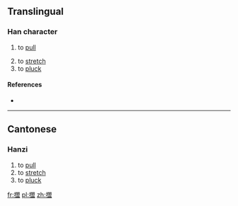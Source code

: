 ==Translingual==

===Han character===
{{Han char|rn=64|rad=手|as=13|sn=16|four=|canj=手日月廿 (QABT), X手日月廿 (XQABT)|ids=⿰[[扌]][[盟]]}}

# {{context|Cantonese}} to [[pull]]
# to [[stretch]]
# to [[pluck]]

====References====
* {{Han ref|kx=0459.201|hdz=31968.051|uh=64DD|ud=25821}}

----

==Cantonese==

===Hanzi===
{{yue-hanzi|jyut=[[mang1]], [[mang3]]|y=mang1, mang3}}

# to [[pull]]
# to [[stretch]]
# to [[pluck]]

[[fr:擝]]
[[pl:擝]]
[[zh:擝]]